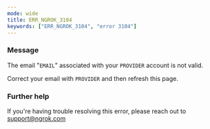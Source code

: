 ```yaml
---
mode: wide
title: ERR_NGROK_3104
keywords: ["ERR_NGROK_3104", "error 3104"]
---
```


### Message

The email "`EMAIL`" associated with your `PROVIDER` account is not valid.

Correct your email with `PROVIDER` and then refresh this page.

### Further help

If you're having trouble resolving this error, please reach out to [support@ngrok.com](mailto:support@ngrok.com?subject=Help%20with%20ERR_NGROK_3104)
